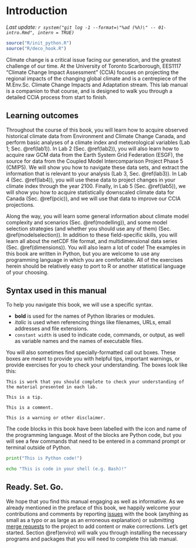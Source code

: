 # Introduction {#intro}

_Last update: `r system("git log -1 --format=\"%ad (%h)\" -- 01-intro.Rmd", intern = TRUE)`_

```r
source("R/init_python.R")
source("R/deco_hook.R")
```

Climate change is a critical issue facing our generation, and the greatest challenge of our time. At the University of Toronto Scarborough, EES1117 "Climate Change Impact Assessment" (CCIA) focuses on projecting the regional impacts of the changing global climate and is a centrepiece of the M.Env.Sc. Climate Change Impacts and Adaptation stream. This lab manual is a companion to that course, and is designed to walk you through a detailed CCIA process from start to finish.

## Learning outcomes

Throughout the course of this book, you will learn how to acquire observed historical climate data from Environment and Climate Change Canada, and perform basic analyses of a climate index and meteorological variables (Lab 1; Sec. \@ref(lab1)). In Lab 2 (Sec. \@ref(lab2)), you will also learn how to acquire raw GCM data from the Earth System Grid Federation (ESGF), the source for data from the Coupled Model Intercomparison Project Phase 5 (CMIP5). We will show you how to navigate these data sets, and extract the information that is relevant to your analysis (Lab 3, Sec. \@ref(lab3)). In Lab 4 (Sec. \@ref(lab4)), you will use these data to project changes in your climate index through the year 2100. Finally, in Lab 5 (Sec. \@ref(lab5)), we will show you how to acquire statistically downscaled climate data for Canada (Sec. \@ref(pcic)), and we will use that data to improve our CCIA projections.

Along the way, you will learn some general information about climate model complexity and scenarios (Sec. \@ref(modelling)), and some model selection strategies (and whether you should use any of them) (Sec. \@ref(modelselection)). In addition to these field-specific skills, you will learn all about the netCDF file format, and multidimensional data series (Sec. \@ref(dimensions)). You will also learn a lot of code! The examples in this book are written in Python, but you are welcome to use any programming language in which you are comfortable. All of the exercises herein should be relatively easy to port to R or another statistical language of your choosing. 

## Syntax used in this manual

To help you navigate this book, we will use a specific syntax.

- **bold** is used for the names of Python libraries or modules.
- _italic_ is used when referencing things like filenames, URLs, email addresses and file extensions. 
- `constant width` is used to indicate code, commands, or output, as well as variable names and the names of executable files.

You will also sometimes find specially-formatted call out boxes. These boxes are meant to provide you with helpful tips, important warnings, or provide exercises for you to check your understanding. The boxes look like this:

```block
This is work that you should complete to check your understanding of the material presented in each lab.
```

```block
This is a tip.
```

```block
This is a comment.
```

```block
This is a warning or other disclaimer.
```

The code blocks in this book have been labelled with the icon and name of the programming language. Most of the blocks are Python code, but you will see a few commands that need to be entered in a command prompt or terminal outside of Python. 

```python
print("This is Python code!")
```

```bash
echo "This is code in your shell (e.g. Bash)!"
```


## Ready. Set. Go.

We hope that you find this manual engaging as well as informative. As we already mentioned in the preface of this book, we happily welcome your contributions and comments by reporting [issues](https://gitlab.com/claut/man_ccia/issues) with the book (anything as small as a typo or as large as an erroneous explanation) or submitting [merge requests](https://gitlab.com/claut/man_ccia/merge_requests) to the project to add content or make corrections. Let's get started. Section \@ref(enviro) will walk you through installing the necessary programs and packages that you will need to complete this lab manual. 
